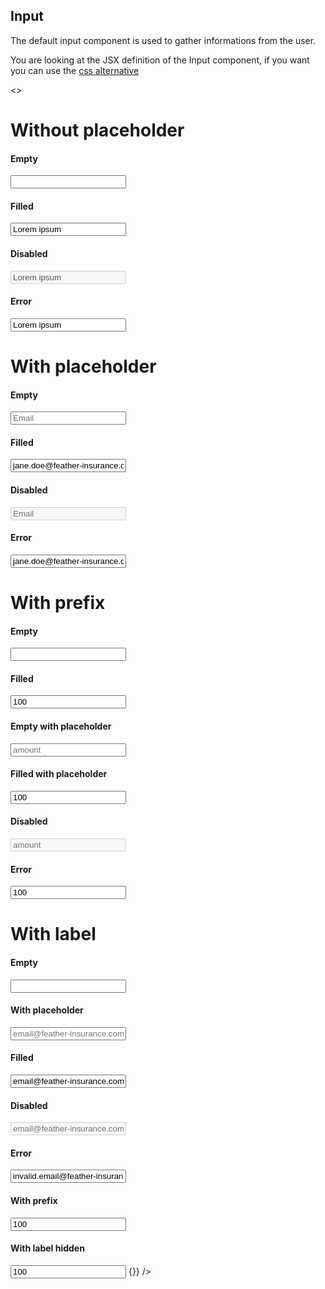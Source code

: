 

<Meta title="JSX/Inputs/Input" />

## Input

The default input component is used to gather informations from the user.

You are looking at the JSX definition of the Input component, if you want you can use the [css alternative](?path=/story/css-components-input--page)

<Preview>
  <>
    <h1 className="p-h1">Without placeholder</h1>
    <h4 className="p-h4 mt24">Empty</h4>
    <Input className="wmx5 mt8" />
    <h4 className="p-h4 mt24">Filled</h4>
    <Input className="wmx5 mt8" value="Lorem ipsum" />
    <h4 className="p-h4 mt24">Disabled</h4>
    <Input className="wmx5 mt8" value="Lorem ipsum" disabled={true} />
    <h4 className="p-h4 mt24">Error</h4>
    <Input
      className="wmx5 mt8"
      value="Lorem ipsum"
      error="Lorem ipsum dolor sit amet, consectetur adipiscing elit."
    />
    <h1 className="p-h1 mt32">With placeholder</h1>
    <h4 className="p-h4 mt24">Empty</h4>
    <Input className="wmx5 mt8" placeholder="Email" />
    <h4 className="p-h4 mt24">Filled</h4>
    <Input
      className="wmx5 mt8"
      value="jane.doe@feather-insurance.com"
      placeholder="Email"
    />
    <h4 className="p-h4 mt24">Disabled</h4>
    <Input className="wmx5 mt8" placeholder="Email" disabled />
    <h4 className="p-h4 mt24">Error</h4>
    <Input
      className="wmx5 mt8"
      value="jane.doe@feather-insurance.com"
      placeholder="Email"
      error="Lorem ipsum dolor sit amet, consectetur adipiscing elit."
    />
    <h1 className="p-h1 mt32">With prefix</h1>
    <h4 className="p-h4 mt24">Empty</h4>
    <Input className="wmx5 mt8" prefix="€" />
    <h4 className="p-h4 mt24">Filled</h4>
    <Input className="wmx5 mt8" value="100" prefix="€" />
    <h4 className="p-h4 mt24">Empty with placeholder</h4>
    <Input className="wmx5 mt8" placeholder="amount" prefix="€" />
    <h4 className="p-h4 mt24">Filled with placeholder</h4>
    <Input className="wmx5 mt8" placeholder="amount" value="100" prefix="€" />
    <h4 className="p-h4 mt24">Disabled</h4>
    <Input className="wmx5 mt8" placeholder="amount" disabled prefix="€" />
    <h4 className="p-h4 mt24">Error</h4>
    <Input
      className="wmx5 mt8"
      placeholder="amount"
      value="100"
      prefix="€"
      error="Lorem ipsum dolor sit amet, consectetur adipiscing elit. Morbi ac hendrerit justo. Nunc nibh ex, vulputate ac leo id, feugiat rhoncus purus."
    />
    <h1 className="p-h1 mt32">With label</h1>
    <h4 className="p-h4 mt24">Empty</h4>
    <Input className="wmx5 mt8" label="Email" />
    <h4 className="p-h4 mt24">With placeholder</h4>
    <Input
      className="wmx5 mt8"
      label="Email"
      placeholder="email@feather-insurance.com"
    />
    <h4 className="p-h4 mt24">Filled</h4>
    <Input
      className="wmx5 mt8"
      value="email@feather-insurance.com"
      label="Email"
      placeholder="email@feather-insurance.com"
    />
    <h4 className="p-h4 mt24">Disabled</h4>
    <Input
      className="wmx5 mt8"
      label="Email"
      placeholder="email@feather-insurance.com"
      disabled
    />
    <h4 className="p-h4 mt24">Error</h4>
    <Input
      className="wmx5 mt8"
      label="Email"
      value="invalid.email@feather-insurance.com"
      placeholder="email@feather-insurance.com"
      error="Lorem ipsum dolor sit amet, consectetur adipiscing elit."
    />
    <h4 className="p-h4 mt24">With prefix</h4>
    <Input className="wmx5 mt8" label="Amount" value="100" prefix="€" />
    <h4 className="p-h4 mt24">With label hidden</h4>
    <Input
      className="wmx5 mt8"
      label="Amount"
      value="100"
      prefix="€"
      hideLabel
      onChange={() => {}}
    />
  </>
</Preview>
